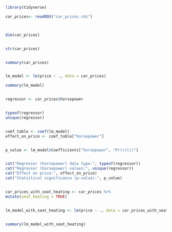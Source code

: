 
```r
library(tidyverse)

car_prices<- readRDS("car_prices.rds")



dim(car_prices)


str(car_prices)


summary(car_prices)


lm_model <- lm(price ~ ., data = car_prices)

summary(lm_model)


regressor <- car_prices$horsepower


typeof(regressor)
unique(regressor)


coef_table <- coef(lm_model)
effect_on_price <- coef_table["horsepower"]


p_value <- lm_model$Coefficients["horsepower", "Pr(>|t|)"]


cat("Regressor (horsepower) data type:", typeof(regressor))
cat("Regressor (horsepower) values:", unique(regressor))
cat("Effect on price:", effect_on_price)
cat("Statistical significance (p-value):", p_value)


car_prices_with_seat_heating <- car_prices %>%
mutate(seat_heating = TRUE)


lm_model_with_seat_heating <- lm(price ~ ., data = car_prices_with_seat_heating)


summary(lm_model_with_seat_heating)

```


